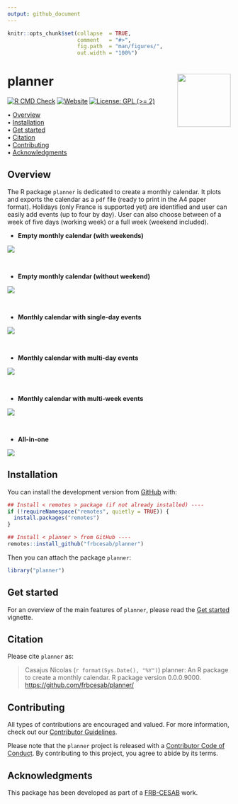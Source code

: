 ```yaml
---
output: github_document
---
```


<!-- README.md is generated from README.Rmd. Please edit that file -->


```r
knitr::opts_chunk$set(collapse  = TRUE,
                      comment   = "#>",
                      fig.path  = "man/figures/",
                      out.width = "100%")
```



planner <img src="man/figures/logo.png" align="right" style="float:right; height:120px;"/>
=========================================================

<!-- badges: start -->
[![R CMD Check](https://github.com/frbcesab/planner/actions/workflows/R-CMD-check.yaml/badge.svg)](https://github.com/frbcesab/planner/actions/workflows/R-CMD-check.yaml)
[![Website](https://github.com/frbcesab/planner/actions/workflows/pkgdown.yaml/badge.svg)](https://github.com/frbcesab/planner/actions/workflows/pkgdown.yaml)
[![License: GPL (>= 2)](https://img.shields.io/badge/License-GPL%20%28%3E%3D%202%29-blue.svg)](https://choosealicense.com/licenses/gpl-2.0/)
<!-- badges: end -->



<p align="left">
  • <a href="#overview">Overview</a><br>
  • <a href="#installation">Installation</a><br>
  • <a href="#get-started">Get started</a><br>
  • <a href="#citation">Citation</a><br>
  • <a href="#contributing">Contributing</a><br>
  • <a href="#acknowledgments">Acknowledgments</a>
</p>



## Overview


The R package `planner` is dedicated to create a monthly calendar. It plots and exports the calendar as a `pdf` file (ready to print in the A4 paper format). Holidays (only France is supported yet) are identified and user can easily add events (up to four by day). User can also choose between of a week of five days (working week) or a full week (weekend included).


- **Empty monthly calendar (with weekends)**

![](man/figures/calendar-demo-1.png)

<br/>

- **Empty monthly calendar (without weekend)**

![](man/figures/calendar-demo-2.png)

<br/>

- **Monthly calendar with single-day events**

![](man/figures/calendar-demo-3.png)

<br/>

- **Monthly calendar with multi-day events**

![](man/figures/calendar-demo-4.png)

<br/>

- **Monthly calendar with multi-week events**

![](man/figures/calendar-demo-5.png)

<br/>

- **All-in-one**

![](man/figures/calendar-demo-6.png)


## Installation

You can install the development version from [GitHub](https://github.com/) with:

```r
## Install < remotes > package (if not already installed) ----
if (!requireNamespace("remotes", quietly = TRUE)) {
  install.packages("remotes")
}

## Install < planner > from GitHub ----
remotes::install_github("frbcesab/planner")
```

Then you can attach the package `planner`:

```r
library("planner")
```



## Get started

For an overview of the main features of `planner`, please read the 
[Get started](https://frbcesab.github.io/planner/articles/planner.html)
vignette.



## Citation

Please cite `planner` as: 

> Casajus Nicolas (`r format(Sys.Date(), "%Y")`) planner: An R 
package to create a monthly calendar. R package version 0.0.0.9000. 
<https://github.com/frbcesab/planner/>



## Contributing

All types of contributions are encouraged and valued. For more information, 
check out our [Contributor Guidelines](https://github.com/frbcesab/planner/blob/main/CONTRIBUTING.md).

Please note that the `planner` project is released with a 
[Contributor Code of Conduct](https://contributor-covenant.org/version/2/1/CODE_OF_CONDUCT.html). 
By contributing to this project, you agree to abide by its terms.



## Acknowledgments

This package has been developed as part of a 
[FRB-CESAB](https://www.fondationbiodiversite.fr/en/about-the-foundation/le-cesab/) work.
